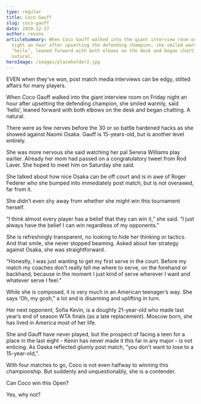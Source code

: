 ```yaml
---
type: regular
title: Coco Gauff
slug: coco-gauff
date: 2020-12-17
author: revans
articleSummary: When Coco Gauff walked into the giant interview room on Friday
  night an hour after upsetting the defending champion, she smiled warmly, said
  ‘hello’, leaned forward with both elbows on the desk and began chatting. A
  natural.
heroImage: /images/placeholder2.jpg
---
```

EVEN when they’ve won, post match media interviews can be edgy, stilted affairs for many players.

When Coco Gauff walked into the giant interview room on Friday night an hour after upsetting the defending champion, she smiled warmly, said ‘hello’, leaned forward with both elbows on the desk and began chatting. A natural.

There were as few nerves before the 30 or so battle hardened hacks as she showed against Naomi Osaka. Gauff is 15-years-old, but is another level entirely. 

She was more nervous she said watching her pal Serena Williams play earlier. Already her mom had passed on a congratulatory tweet from Rod Laver. She hoped to meet him on Saturday she said.

She talked about how nice Osaka can be off court and is in awe of Roger Federer who she bumped into immediately post match, but is not overawed, far from it.

She didn’t even shy away from whether she might win this tournament herself.

“I think almost every player has a belief that they can win it,” she said. “I just always have the belief I can win regardless of my opponents.”

She is refreshingly transparent, no looking to hide her thinking or tactics. And that smile, she never stopped beaming. Asked about her strategy against Osaka, she was straightforward.

“Honestly, I was just wanting to get my first serve in the court. Before my match my coaches don't really tell me where to serve, on the forehand or backhand, because in the moment I just kind of serve wherever I want and whatever serve I feel.”

While she is composed, it is very much in an American teenager’s way. She says ‘Oh, my gosh,” a lot and is disarming and uplifting in turn.

Her next opponent, Sofia Kevin, is a doughty 21-year-old who made last year’s end of season WTA finals (as a late replacement). Moscow born, she has lived in America most of her life.

She and Gauff have never played, but the prospect of facing a teen for a place in the last eight - Kenin has never made it this far in any major - is not enticing. As Oaska reflected glumly post match, “you don't want to lose to a 15-year-old,”.

With four matches to go, Coco is not even halfway to winning this championship. But suddenly and unquestionably, she is a contender.

Can Coco win this Open? 

Yes, why not?
